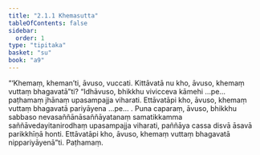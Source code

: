 ```yaml
---
title: "2.1.1 Khemasutta"
tableOfContents: false
sidebar:
  order: 1
type: "tipitaka"
basket: "su"
book: "a9"
---
```



<DynamicBreadcrumb />

<Division number="52" book="a9" bookNo="17" page="248">

<Paragraph number="406" book="a9">
“‘Khemaṃ, kheman’ti, āvuso, vuccati. Kittāvatā nu kho, āvuso, khemaṃ vuttaṃ bhagavatā”ti?
</Paragraph>

<Paragraph number="407" book="a9">
“Idhāvuso, bhikkhu vivicceva kāmehi …pe…  paṭhamaṃ jhānaṃ upasampajja viharati. Ettāvatāpi kho, āvuso, khemaṃ vuttaṃ bhagavatā pariyāyena …pe… .
</Paragraph>

<Paragraph number="408" book="a9">
Puna caparaṃ, āvuso, bhikkhu sabbaso nevasaññānāsaññāyatanaṃ samatikkamma saññāvedayitanirodhaṃ upasampajja viharati, paññāya cassa disvā āsavā parikkhīṇā honti. Ettāvatāpi kho, āvuso, khemaṃ vuttaṃ bhagavatā nippariyāyenā”ti.

</Paragraph>
</Division>

<Paragraph number="409" type="center" book="a9">
Paṭhamaṃ.
</Paragraph>
